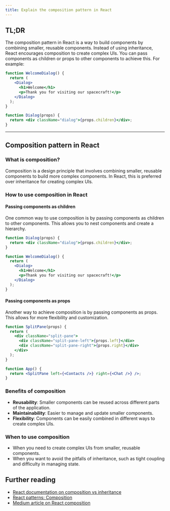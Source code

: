 ```yaml
---
title: Explain the composition pattern in React
---
```


## TL;DR

The composition pattern in React is a way to build components by combining smaller, reusable components. Instead of using inheritance, React encourages composition to create complex UIs. You can pass components as children or props to other components to achieve this. For example:

```jsx
function WelcomeDialog() {
  return (
    <Dialog>
      <h1>Welcome</h1>
      <p>Thank you for visiting our spacecraft!</p>
    </Dialog>
  );
}

function Dialog(props) {
  return <div className="dialog">{props.children}</div>;
}
```

---

## Composition pattern in React

### What is composition?

Composition is a design principle that involves combining smaller, reusable components to build more complex components. In React, this is preferred over inheritance for creating complex UIs.

### How to use composition in React

#### Passing components as children

One common way to use composition is by passing components as children to other components. This allows you to nest components and create a hierarchy.

```jsx
function Dialog(props) {
  return <div className="dialog">{props.children}</div>;
}

function WelcomeDialog() {
  return (
    <Dialog>
      <h1>Welcome</h1>
      <p>Thank you for visiting our spacecraft!</p>
    </Dialog>
  );
}
```

#### Passing components as props

Another way to achieve composition is by passing components as props. This allows for more flexibility and customization.

```jsx
function SplitPane(props) {
  return (
    <div className="split-pane">
      <div className="split-pane-left">{props.left}</div>
      <div className="split-pane-right">{props.right}</div>
    </div>
  );
}

function App() {
  return <SplitPane left={<Contacts />} right={<Chat />} />;
}
```

### Benefits of composition

- **Reusability**: Smaller components can be reused across different parts of the application.
- **Maintainability**: Easier to manage and update smaller components.
- **Flexibility**: Components can be easily combined in different ways to create complex UIs.

### When to use composition

- When you need to create complex UIs from smaller, reusable components.
- When you want to avoid the pitfalls of inheritance, such as tight coupling and difficulty in managing state.

## Further reading

- [React documentation on composition vs inheritance](https://reactjs.org/docs/composition-vs-inheritance.html)
- [React patterns: Composition](https://reactpatterns.com/#composition)
- [Medium article on React composition](https://medium.com/@dan_abramov/smart-and-dumb-components-7ca2f9a7c7d0)
